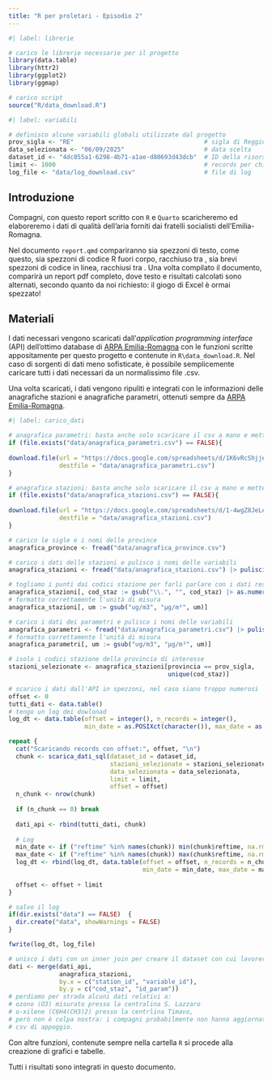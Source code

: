 ```yaml
---
title: "R per proletari - Episodio 2"
---
```


```r
#| label: librerie

# carico le librerie necessarie per il progetto
library(data.table)
library(httr2)
library(ggplot2)
library(ggmap)

# carico script
source("R/data_download.R")
```

```r
#| label: variabili

# definisco alcune variabili globali utilizzate dal progetto
prov_sigla <- "RE"                                    # sigla di Reggio Emilia
data_selezionata <- "06/09/2025"                      # data scelta
dataset_id <- "4dc855a1-6298-4b71-a1ae-d80693d43dcb"  # ID della risorsa CKAN
limit <- 1000                                         # records per chiamata all'API
log_file <- "data/log_download.csv"                   # file di log
```


## Introduzione

Compagni, con questo report scritto con `R` e `Quarto` scaricheremo ed elaboreremo i dati di qualità dell'aria forniti dai fratelli socialisti dell'Emilia-Romagna.

Nel documento `report.qmd` compariranno sia spezzoni di testo, come questo, sia spezzoni di codice R fuori corpo, racchiuso tra ``` ```, sia brevi spezzoni di codice in linea, racchiusi tra ` `.
Una volta compilato il documento, comparirà un report pdf completo, dove testo e risultati calcolati sono alternati, secondo quanto da noi richiesto: il giogo di Excel è ormai spezzato!

## Materiali

I dati necessari vengono scaricati dall'*application programming interface* (API) dell'ottimo database di [ARPA Emilia-Romagna](https://dati.arpae.it/api/3/action/datastore_search?resource_id=4dc855a1-6298-4b71-a1ae-d80693d43dcb&limit=5) con le funzioni scritte appositamente per questo progetto e contenute in `R\data_download.R`. Nel caso di sorgenti di dati meno sofisticate, è possibile semplicemente caricare tutti i dati necessari da un normalissimo file .csv.

Una volta scaricati, i dati vengono ripuliti e integrati con le informazioni delle anagrafiche stazioni e anagrafiche parametri, ottenuti sempre da [ARPA Emilia-Romagna](https://dati.arpae.it/dataset/qualita-dell-aria-rete-di-monitoraggio).

```r
#| label: carico_dati

# anagrafica parametri: basta anche solo scaricare il csv a mano e metterlo nella certella data!
if (file.exists("data/anagrafica_parametri.csv") == FALSE){
  
download.file(url = "https://docs.google.com/spreadsheets/d/1K6vRcShjje2CDnvnk39o3jkU4ihgpA7rfsdAV1S-yXU/export?format=csv",
              destfile = "data/anagrafica_parametri.csv")
}

# anagrafica stazioni: basta anche solo scaricare il csv a mano e metterlo nella certella data!
if (file.exists("data/anagrafica_stazioni.csv") == FALSE){
  
download.file(url = "https://docs.google.com/spreadsheets/d/1-4wgZ8JeLeg0bODTSFUrshPY-_y9mERUu0FJtSFr78s/export?format=csv",
              destfile = "data/anagrafica_stazioni.csv")
}

# carico le sigle e i nomi delle province
anagrafica_province <- fread("data/anagrafica_province.csv")

# carico i dati delle stazioni e pulisco i nomi delle variabili
anagrafica_stazioni <- fread("data/anagrafica_stazioni.csv") |> pulisci_dati()

# togliamo i punti dai codici stazione per farli parlare con i dati restituiti dall'API
anagrafica_stazioni[, cod_staz := gsub("\\.", "", cod_staz) |> as.numeric()]
# formatto correttamente l'unità di misura
anagrafica_stazioni[, um := gsub("ug/m3", "µg/m³", um)]

# carico i dati dei parametri e pulisco i nomi delle variabili
anagrafica_parametri <- fread("data/anagrafica_parametri.csv") |> pulisci_dati()
# formatto correttamente l'unità di misura
anagrafica_parametri[, um := gsub("ug/m3", "µg/m³", um)]

# isolo i codici stazione della provincia di interesse
stazioni_selezionate <- anagrafica_stazioni[provincia == prov_sigla,
                                            unique(cod_staz)]

# scarico i dati dall'API in spezzoni, nel caso siano troppo numerosi
offset <- 0
tutti_dati <- data.table()
# tengo un log dei dowlonad
log_dt <- data.table(offset = integer(), n_records = integer(),
                     min_date = as.POSIXct(character()), max_date = as.POSIXct(character()))

repeat {
  cat("Scaricando records con offset:", offset, "\n")
  chunk <- scarica_dati_sql(dataset_id = dataset_id,
                            stazioni_selezionate = stazioni_selezionate,
                            data_selezionata = data_selezionata,
                            limit = limit,
                            offset = offset)
  n_chunk <- nrow(chunk)
  
  if (n_chunk == 0) break
  
  dati_api <- rbind(tutti_dati, chunk)
  
  # Log
  min_date <- if ("reftime" %in% names(chunk)) min(chunk$reftime, na.rm = TRUE) else NA
  max_date <- if ("reftime" %in% names(chunk)) max(chunk$reftime, na.rm = TRUE) else NA
  log_dt <- rbind(log_dt, data.table(offset = offset, n_records = n_chunk, 
                                     min_date = min_date, max_date = max_date))
  
  offset <- offset + limit
}

# salvo il log
if(dir.exists("data") == FALSE)  {
  dir.create("data", showWarnings = FALSE)
}

fwrite(log_dt, log_file)

# unisco i dati con un inner join per creare il dataset con cui lavoreremo
dati <- merge(dati_api,
              anagrafica_stazioni,
              by.x = c("station_id", "variable_id"),
              by.y = c("cod_staz", "id_param"))
# perdiamo per strada alcuni dati relativi a:
# ozono (O3) misurato presso la centralina S. Lazzaro
# o-xilene (C6H4(CH3)2) presso la centrlina Timavo,
# però non è colpa nostra: i compagni probabilmente non hanno aggiornati i file
# csv di appoggio.

```



Con altre funzioni, contenute sempre nella cartella `R` si procede alla creazione di grafici e tabelle.

Tutti i risultati sono integrati in questo documento.
